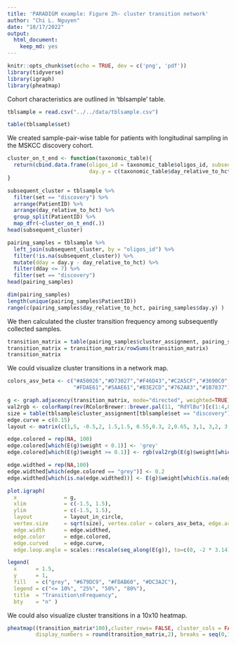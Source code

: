 ```yaml
---
title: 'PARADIGM example: Figure 2h- cluster transition network'
author: "Chi L. Nguyen"
date: "10/17/2022"
output:
  html_document:
    keep_md: yes
---
```


```r
knitr::opts_chunk$set(echo = TRUE, dev = c('png', 'pdf'))
library(tidyverse)
library(igraph)
library(pheatmap)
```

Cohort characteristics are outlined in 'tblsample' table.

```r

tblsample = read.csv("../../data/tblsample.csv")

table(tblsample$set)

```

We created sample-pair-wise table for patients with longitudinal sampling in the MSKCC discovery cohort. 

```r

cluster_on_t_end <- function(taxonomic_table){
  return(cbind.data.frame(oligos_id = taxonomic_table$oligos_id, subsequent_cluster = c(taxonomic_table$cluster_assignment[-1],NA), 
                          day.y = c(taxonomic_table$day_relative_to_hct[-1],NA)) )
}

subsequent_cluster = tblsample %>%
  filter(set == "discovery") %>% 
  arrange(PatientID) %>% 
  arrange(day_relative_to_hct) %>% 
  group_split(PatientID) %>%
  map_dfr(~cluster_on_t_end(.))
head(subsequent_cluster)

pairing_samples = tblsample %>% 
  left_join(subsequent_cluster, by = "oligos_id") %>% 
  filter(!is.na(subsequent_cluster)) %>% 
  mutate(dday = day.y - day_relative_to_hct) %>% 
  filter(dday <= 7) %>% 
  filter(set == "discovery")
head(pairing_samples)

dim(pairing_samples)
length(unique(pairing_samples$PatientID))
range(c(pairing_samples$day_relative_to_hct, pairing_samples$day.y) )

```

We then calculated the cluster transition frequency among subsequently collected samples. 

```r

transition_matrix = table(pairing_samples$cluster_assignment, pairing_samples$subsequent_cluster)
transition_matrix = transition_matrix/rowSums(transition_matrix)
transition_matrix

```

We could visualize cluster transitions in a network map. 

```r

colors_asv_beta <- c("#A50026","#D73027","#F46D43","#C2A5CF","#3690C0",
                     "#FDAE61","#5AAE61","#B3E2CD","#762A83","#1B7837")

g <- graph.adjacency(transition_matrix, mode="directed", weighted=TRUE)
val2rgb <- colorRamp(rev(RColorBrewer::brewer.pal(11, "RdYlBu")[c(1:4,8:10)]), bias = 1)
size = table(tblsample$cluster_assignment[tblsample$set == "discovery"])
edge.curve = c(0.15)
layout <- matrix(c(1,5, -0.5,2, 1.5,1.5, 0.55,0.3, 2,0.65, 3,1, 3,2, 3,3, 6,6, 7,7), nrow=10, ncol=2, byrow=T)

edge.colored = rep(NA, 100)
edge.colored[which(E(g)$weight < 0.1)] <- 'grey'
edge.colored[which(E(g)$weight >= 0.1)] <- rgb(val2rgb(E(g)$weight[which(E(g)$weight >= 0.1)]) / 255)

edge.widthed = rep(NA,100)
edge.widthed[which(edge.colored == "grey")] <- 0.2
edge.widthed[which(is.na(edge.widthed))] <- E(g)$weight[which(is.na(edge.widthed))] * 8

plot.igraph(
  x               = g,
  xlim            = c(-1.5, 1.5),
  ylim            = c(-1.5, 1.5),
  layout          = layout_in_circle,
  vertex.size     = sqrt(size), vertex.color = colors_asv_beta, edge.arrow.size = 0.25,
  edge.width      = edge.widthed,
  edge.color      = edge.colored,
  edge.curved     = edge.curve, 
  edge.loop.angle = scales::rescale(seq_along(E(g)), to=c(0, -2 * 3.14)) )

legend(
  x      = 1.5, 
  y      = 1, 
  fill   = c("grey", "#679DC9", "#FDAB60", "#DC3A2C"), 
  legend = c("<= 10%", "25%", "50%", "80%"), 
  title  = "Transition\nFrequency", 
  bty    = "n" )

```

We could also visualize cluster transitions in a 10x10 heatmap. 

```r

pheatmap((transition_matrix*100),cluster_rows= FALSE, cluster_cols = FALSE,
         display_numbers = round(transition_matrix,2), breaks = seq(0,100,by=1))

```